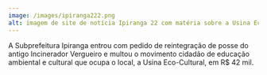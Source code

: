---
image: /images/ipiranga222.png
alt: imagem de site de notícia Ipiranga 22 com matéria sobre a Usina Eco Cultural
---
A Subprefeitura Ipiranga entrou com pedido de reintegração de posse do antigo Incinerador Vergueiro e multou o movimento cidadão de educação ambiental e cultural que ocupa o local, a Usina Eco-Cultural, em R$ 42 mil.